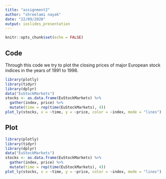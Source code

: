---
title: "assignment2"
author: "shreelami nayak"
date: "22/09/2020"
output: ioslides_presentation
---

```{r setup, include=FALSE}
knitr::opts_chunk$set(echo = FALSE)
```
## Code

Through this code we try to plot the closing prices of major European stock indices in the years of 1991 to 1998.

```{r, echo=TRUE, eval=FALSE}
library(plotly)
library(tidyr)
library(dplyr)
data("EuStockMarkets")
stocks <- as.data.frame(EuStockMarkets) %>%
  gather(index, price) %>%
  mutate(time = rep(time(EuStockMarkets), 4))
plot_ly(stocks, x = ~time, y = ~price, color = ~index, mode = "lines")
```

## Plot

```{r, echo=FALSE, eval=TRUE, message=FALSE}
library(plotly)
library(tidyr)
library(dplyr)
data("EuStockMarkets")
stocks <- as.data.frame(EuStockMarkets) %>%
  gather(index, price) %>%
  mutate(time = rep(time(EuStockMarkets), 4))
plot_ly(stocks, x = ~time, y = ~price, color = ~index, mode = "lines")
```
